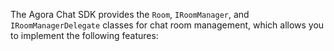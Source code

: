 <PlatformWrapper platform="unity">

The Agora Chat SDK provides the `Room`, `IRoomManager`, and `IRoomManagerDelegate` classes for chat room management, which allows you to implement the following features:

</PlatformWrapper>
